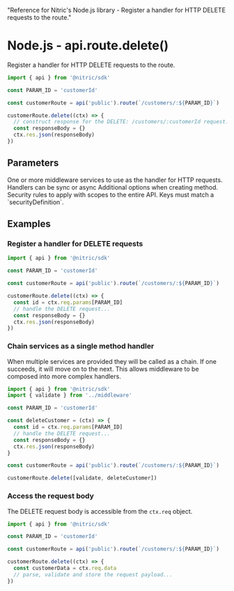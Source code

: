   "Reference for Nitric's Node.js library - Register a handler for HTTP DELETE requests to the route."

# Node.js - api.route.delete()

Register a handler for HTTP DELETE requests to the route.

```javascript
import { api } from '@nitric/sdk'

const PARAM_ID = 'customerId'

const customerRoute = api('public').route(`/customers/:${PARAM_ID}`)

customerRoute.delete((ctx) => {
  // construct response for the DELETE: /customers/:customerId request...
  const responseBody = {}
  ctx.res.json(responseBody)
})
```

## Parameters

<Properties>
  <Property name="middleware" required type="HttpMiddleware | HttpMiddleware[]">
    One or more middleware services to use as the handler for HTTP requests.
    Handlers can be sync or async
  </Property>
  <Property name="opts" type="object">
    Additional options when creating method.
    <Properties nested>
      <Property name="security" type="map<string, string[]>">
        Security rules to apply with scopes to the entire API. Keys must match a
        `securityDefinition`.
      </Property>
    </Properties>
  </Property>
</Properties>

## Examples

### Register a handler for DELETE requests

```javascript
import { api } from '@nitric/sdk'

const PARAM_ID = 'customerId'

const customerRoute = api('public').route(`/customers/:${PARAM_ID}`)

customerRoute.delete((ctx) => {
  const id = ctx.req.params[PARAM_ID]
  // handle the DELETE request...
  const responseBody = {}
  ctx.res.json(responseBody)
})
```

### Chain services as a single method handler

When multiple services are provided they will be called as a chain. If one succeeds, it will move on to the next. This allows middleware to be composed into more complex handlers.

```javascript
import { api } from '@nitric/sdk'
import { validate } from '../middleware'

const PARAM_ID = 'customerId'

const deleteCustomer = (ctx) => {
  const id = ctx.req.params[PARAM_ID]
  // handle the DELETE request...
  const responseBody = {}
  ctx.res.json(responseBody)
}

const customerRoute = api('public').route(`/customers/:${PARAM_ID}`)

customerRoute.delete([validate, deleteCustomer])
```

### Access the request body

The DELETE request body is accessible from the `ctx.req` object.

```javascript
import { api } from '@nitric/sdk'

const PARAM_ID = 'customerId'

const customerRoute = api('public').route(`/customers/:${PARAM_ID}`)

customerRoute.delete((ctx) => {
  const customerData = ctx.req.data
  // parse, validate and store the request payload...
})
```
